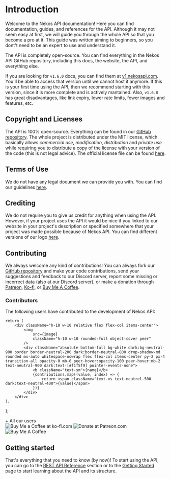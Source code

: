 
# Introduction

Welcome to the Nekos API documentation! Here you can find documentation, guides, and references for the API. Although it may not seem easy at first, we will guide you through the whole API so that you become a pro at it. This guide was written aiming to beginners, so you dont't need to be an expert to use and understand it.

The API is completely open-source. You can find everything in the Nekos API GitHub repository, including this docs, the website, the API, and everything else.

If you are looking for `v1.6.0` docs, you can find them at [v1.nekosapi.com](https://v1.nekosapi.com). You'll be able to access that version until we cannot host it anymore. If this is your first time using the API, then we recommend starting with this version, since it is more complete and is actively mantained. Also, `v1.6.0` has great disadvantages, like link expiry, lower rate limits, fewer images and features, etc.

## Copyright and Licenses

The API is 100% open-source. Everything can be found in our [GitHub repository](https://github.com/Nekos-API/Nekos-API). The whole project is distributed under the MIT license, which basically allows _commercial use_, _modification_, _distribution_ and _private use_ while requiring you to distribute a copy of the license with your version of the code (this is not legal advice). The official license file can be found [here](https://github.com/Nekos-API/Nekos-API/blob/main/LICENSE.md).

## Terms of Use

We do not have any legal document we can provide you with. You can find our guidelines [here](/docs/terms-of-use).

## Crediting

We do not require you to give us credit for anything when using the API. However, if your project uses the API it would be nice if you linked to our website in your project's description or specified somewhere that your project was made possible because of Nekos API. You can find different versions of our logo [here](/docs/branding).

## Contributing

We always welcome any kind of contributions! You can always fork our [GitHub repository](https://github.com/Nekos-API/Nekos-API) and make your code contributions, send your suggestions and feedback to our Discord server, report some missing or incorrect data (also at our Discord server), or make a donation through [Patreon](https://patreon.com/Nekidev), [Ko-fi](https://ko-fi.com/Nekidev), or [Buy Me A Coffee](https://buymeacoffee.com/Nekidev).

### Contributors

The following users have contributed to the development of Nekos API:

    return (
        <div className="h-10 w-10 relative flex flex-col items-center">
            <img
                src={image}
                className="h-10 w-10 rounded-full object-cover peer"
            />
            <div className="absolute bottom-full bg-white dark:bg-neutral-900 border border-neutral-200 dark:border-neutral-800 drop-shadow-md rounded mx-auto whitespace-nowrap flex flex-col items-center py-2 px-4 transition-all opacity-0 mb-0 peer-hover:opacity-100 peer-hover:mb-2 text-neutral-900 dark:text-[#f1f5f9] pointer-events-none">
                <b className="text-sm">{name}</b>
                {contributions.map((value, index) => {
                    return <span className="text-xs text-neutrel-500 dark:text-neutral-400">{value}</span>
                })}
            </div>
        </div>
    );
};

<div className="flex flex-row gap-4 mt-8 flex-wrap">
    <Contributor 
        image="https://avatars.githubusercontent.com/u/84998222?s=240&v=4" 
        name="Nekidev" 
        contributions={[
            "Main developer",
            "PY Library mantainer",
            "Documentation writer",
            "Discord moderator",
            "Content moderator"
        ]} />
    <Contributor
        image="https://cdn.discordapp.com/avatars/420583786053369868/2886496e3fd97d7792560dcd35ad126b.webp?size=240"
        name="Catboytoshi"
        contributions={[
            "Donator"
        ]} />
    <Contributor
        image="https://cdn.discordapp.com/avatars/140788173885276160/4350da9252bbad352366358a4fcd2b9b.webp?size=240"
        name="Catalysm"
        contributions={[
            "Donator",
            "JS Library mantainer"
        ]} />
    <Contributor
        image="https://cdn.nekosapi.com/uploads/user/avatar/Z7W2VBQGD5ABVF6HPARPBEZQHI.webp"
        name="Oreki"
        contributions={[
            "Partner",
            "Content moderator",
            "Image contributor"
        ]} />
    <Contributor
        image="https://cdn.nekosapi.com/uploads/user/avatar/ABZEW76I5RF27C5T4J6O3S3LRA.webp"
        name="pimako"
        contributions={[
            "Content moderator",
            "Image contributor"
        ]} />
    <div className="text-sm text-[hsl(var(--nextra-primary-hue),100%,50%)] h-10 flex flex-col items-center justify-center">
        &plus; All our users
    </div>
</div>

<div className="mt-8 flex flex-row items-center gap-4 flex-wrap">
    <Link
        href="https://ko-fi.com/nekidev"
        className="hover:opacity-80 transition"
        target="_blank"
    >
        <img
            src="https://storage.ko-fi.com/cdn/kofi5.png?v=3"
            alt="Buy Me a Coffee at ko-fi.com"
            style={{ height: "36px" }}
        />
    </Link>
    <Link
        href="https://patreon.com/nekidev"
        className="hover:opacity-80 transition"
        target="_blank"
    >
        <img
            src="https://c5.patreon.com/external/logo/become_a_patron_button.png"
            alt="Donate at Patreon.com"
            style={{ height: "36px", borderRadius: "18px" }}
        />
    </Link>
    <Link
        href="https://www.buymeacoffee.com/nekidev"
        className="hover:opacity-80 transition"
        target="_blank"
    >
        <img
            src="https://cdn.buymeacoffee.com/buttons/v2/default-yellow.png"
            alt="Buy Me A Coffee"
            style={{ height: "36px", borderRadius: "18px" }}
        />
    </Link>
</div>

## Getting started

That's everything that you need to know (by now)! To start using the API, you can go to the [REST API Reference](/docs/rest-api/reference) section or to the [Getting Started](/docs/getting-started) page to start learning about the API and its structure.